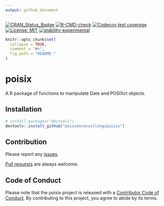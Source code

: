 ```yaml
---
output: github_document
---
```


<!-- README.md is generated from README.Rmd. Please edit that file -->
  <!-- badges: start -->
[![CRAN_Status_Badge](http://www.r-pkg.org/badges/version/poisix)](https://cran.r-project.org/package=poisix)
[![R-CMD-check](https://github.com/poissonconsulting/poisix/workflows/R-CMD-check/badge.svg)](https://github.com/poissonconsulting/poisix/actions)
[![Codecov test coverage](https://codecov.io/gh/poissonconsulting/poisix/branch/master/graph/badge.svg)](https://codecov.io/gh/poissonconsulting/poisix?branch=master)
[![License: MIT](https://img.shields.io/badge/License-MIT-blue.svg)](https://opensource.org/licenses/MIT)
[![stability-experimental](https://img.shields.io/badge/stability-experimental-orange.svg)](https://github.com/joethorley/stability-badges#experimental)
  <!-- badges: end -->
```r
knitr::opts_chunk$set(
  collapse = TRUE,
  comment = "#>",
  fig.path = "README-"
)
```

# poisix

A R package of functions to manipulate Date and POSIXct objects.

## Installation

```r
# install.packages("devtools")
devtools::install_github("poissonconsulting/poisix")
```

## Contribution

Please report any [issues](https://github.com/poissonconsulting/poisix/issues).

[Pull requests](https://github.com/poissonconsulting/poisix/pulls) are always welcome.

## Code of Conduct

Please note that the poisix project is released with a [Contributor Code of Conduct](https://contributor-covenant.org/version/2/0/CODE_OF_CONDUCT.html). By contributing to this project, you agree to abide by its terms.
